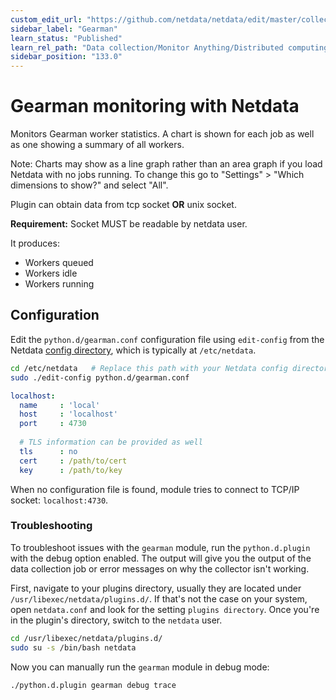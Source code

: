 ```yaml
---
custom_edit_url: "https://github.com/netdata/netdata/edit/master/collectors/python.d.plugin/gearman/README.md"
sidebar_label: "Gearman"
learn_status: "Published"
learn_rel_path: "Data collection/Monitor Anything/Distributed computing"
sidebar_position: "133.0"
---
```



# Gearman monitoring with Netdata

Monitors Gearman worker statistics. A chart is shown for each job as well as one showing a summary of all workers.

Note: Charts may show as a line graph rather than an area 
graph if you load Netdata with no jobs running. To change 
this go to "Settings" > "Which dimensions to show?" and 
select "All".

Plugin can obtain data from tcp socket **OR** unix socket.

**Requirement:**
Socket MUST be readable by netdata user.

It produces:

 * Workers queued
 * Workers idle
 * Workers running

## Configuration

Edit the `python.d/gearman.conf` configuration file using `edit-config` from the Netdata [config
directory](/docs/getting-started/manage-and-configure/configuration), which is typically at `/etc/netdata`.

```bash
cd /etc/netdata   # Replace this path with your Netdata config directory, if different
sudo ./edit-config python.d/gearman.conf
```

```yaml
localhost:
  name     : 'local'
  host     : 'localhost'
  port     : 4730
  
  # TLS information can be provided as well
  tls      : no
  cert     : /path/to/cert
  key      : /path/to/key
```

When no configuration file is found, module tries to connect to TCP/IP socket: `localhost:4730`.

### Troubleshooting

To troubleshoot issues with the `gearman` module, run the `python.d.plugin` with the debug option enabled. The 
output will give you the output of the data collection job or error messages on why the collector isn't working.

First, navigate to your plugins directory, usually they are located under `/usr/libexec/netdata/plugins.d/`. If that's 
not the case on your system, open `netdata.conf` and look for the setting `plugins directory`. Once you're in the 
plugin's directory, switch to the `netdata` user.

```bash
cd /usr/libexec/netdata/plugins.d/
sudo su -s /bin/bash netdata
```

Now you can manually run the `gearman` module in debug mode:

```bash
./python.d.plugin gearman debug trace
```

